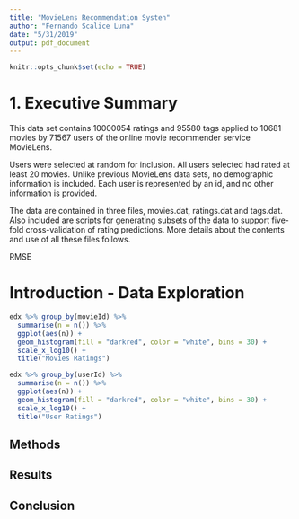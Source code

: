 ```yaml
---
title: "MovieLens Recommendation Systen"
author: "Fernando Scalice Luna"
date: "5/31/2019"
output: pdf_document
---
```


```r
knitr::opts_chunk$set(echo = TRUE)
```

# 1. Executive Summary

This data set contains 10000054 ratings and 95580 tags applied to 10681 movies by 71567 users of the online movie recommender service MovieLens.

Users were selected at random for inclusion. All users selected had rated at least 20 movies. Unlike previous MovieLens data sets, no demographic information is included. Each user is represented by an id, and no other information is provided.

The data are contained in three files, movies.dat, ratings.dat and tags.dat. Also included are scripts for generating subsets of the data to support five-fold cross-validation of rating predictions. More details about the contents and use of all these files follows.

RMSE


# Introduction - Data Exploration

```r
edx %>% group_by(movieId) %>%
  summarise(n = n()) %>%
  ggplot(aes(n)) + 
  geom_histogram(fill = "darkred", color = "white", bins = 30) +
  scale_x_log10() +
  title("Movies Ratings")

edx %>% group_by(userId) %>%
  summarise(n = n()) %>%
  ggplot(aes(n)) + 
  geom_histogram(fill = "darkred", color = "white", bins = 30) +
  scale_x_log10() +
  title("User Ratings")
```



## Methods


## Results


## Conclusion


